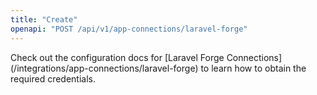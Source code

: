 ```yaml
---
title: "Create"
openapi: "POST /api/v1/app-connections/laravel-forge"
---
```


<Note>
  Check out the configuration docs for [Laravel Forge
  Connections](/integrations/app-connections/laravel-forge) to learn how to
  obtain the required credentials.
</Note>
